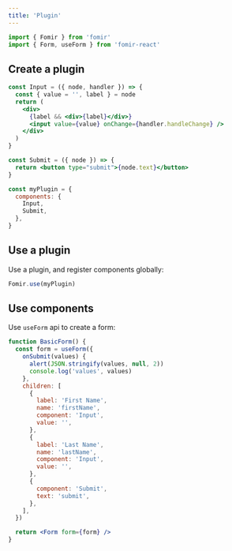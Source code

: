 ```yaml
---
title: 'Plugin'
---
```


```jsx
import { Fomir } from 'fomir'
import { Form, useForm } from 'fomir-react'
```

## Create a plugin

```jsx
const Input = ({ node, handler }) => {
  const { value = '', label } = node
  return (
    <div>
      {label && <div>{label}</div>}
      <input value={value} onChange={handler.handleChange} />
    </div>
  )
}

const Submit = ({ node }) => {
  return <button type="submit">{node.text}</button>
}

const myPlugin = {
  components: {
    Input,
    Submit,
  },
}
```

## Use a plugin

Use a plugin, and register components globally:

```jsx
Fomir.use(myPlugin)
```

## Use components

Use `useForm` api to create a form:

```jsx live
function BasicForm() {
  const form = useForm({
    onSubmit(values) {
      alert(JSON.stringify(values, null, 2))
      console.log('values', values)
    },
    children: [
      {
        label: 'First Name',
        name: 'firstName',
        component: 'Input',
        value: '',
      },
      {
        label: 'Last Name',
        name: 'lastName',
        component: 'Input',
        value: '',
      },
      {
        component: 'Submit',
        text: 'submit',
      },
    ],
  })

  return <Form form={form} />
}
```
